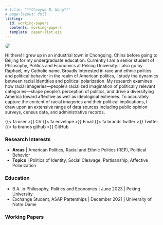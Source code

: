 ```yaml
---
# title: "**Chaoyue R. Wang**"
# page-layout: full
listing: 
  id: working-papers
  contents: working-papers
  template: paper-list.ejs
---
```


::: {.grid style="row-gap: 0;"}
::: {.g-col-5 .g-col-md-2 .text-center}
![](assets/images/profile.jpg){style="border-radius: 50%;" fig-alt="Raphael at Dunne Hall, Notre Dame."}
:::

::: {.g-col-12 .g-col-md-10}
Hi there! I grew up in an industrial town in Chongqing, China before going to Beijing for my undergraduate education. Currently I am a senior student of Philosophy, Politics and Economics at Peking University. I also go by Raphael, my Catholic name. Broadly interested in race and ethnic politics and political behavior in the realm of American politics, I study the dynamics between racial identities and political polarization. My research examines how racial imageries---people's racialized imagination of politically relevant categories---shape people's perception of politics, and drive a diversifying America toward affective as well as ideological extremes. To accurately capture the content of racial imageries and their political implications, I draw upon an extensive range of data sources including public opinion surveys, census data, and administrative records.

[{{< fa user >}} CV](assets/cv/Wang-CV.pdf){.badge .bg-primary style="text-decoration: none;"} [{{< fa envelope >}} Email](mailto:chyrwang@gmail.com){.badge .bg-primary style="text-decoration: none;"} [{{< fa brands twitter >}} Twitter](https://twitter.com/raphael_cwang){.badge .bg-primary style="text-decoration: none;"} [{{< fa brands github >}} GitHub](https://github.com/Raphaellie){.badge .bg-primary style="text-decoration: none;"}

### Research Interests

-   **Areas** \| American Politics, Racial and Ethnic Politics (REP), Political Behavior
-   **Topics** \| Politics of Identity, Social Cleavage, Partisanship, Affective Polarization

### Education

-   B.A. in Philosophy, Politics and Economics \| June 2023 \| Peking University
-   Exchange Student, ASAP Parterships \| December 2021 \| University of Notre Dame

### Working Papers

::: {#working-papers style="margin-bottom: 0"}
:::
:::
:::
